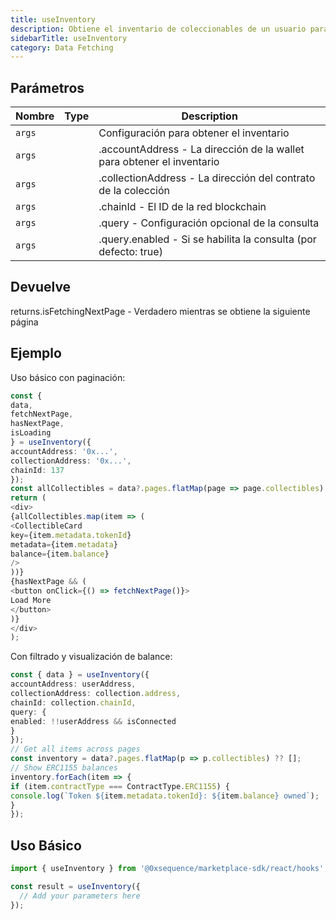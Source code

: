 ```yaml
---
title: useInventory
description: Obtiene el inventario de coleccionables de un usuario para una colección específica con scroll infinito. Este hook combina datos tanto de la API del marketplace como del indexador para mostrar una vista completa de los coleccionables poseídos. Detecta automáticamente las colecciones LAOS ERC-721 y las gestiona adecuadamente. El hook garantiza que se devuelvan todos los tokens poseídos, incluso si no están listados en el marketplace.
sidebarTitle: useInventory
category: Data Fetching
---
```


## Parámetros

| Nombre | Type | Description                                                            |
| ------ | ---- | ---------------------------------------------------------------------- |
| `args` |      | Configuración para obtener el inventario                               |
| `args` |      | .accountAddress - La dirección de la wallet para obtener el inventario |
| `args` |      | .collectionAddress - La dirección del contrato de la colección         |
| `args` |      | .chainId - El ID de la red blockchain                                  |
| `args` |      | .query - Configuración opcional de la consulta                         |
| `args` |      | .query.enabled - Si se habilita la consulta (por defecto: true)        |

## Devuelve
returns.isFetchingNextPage - Verdadero mientras se obtiene la siguiente página

## Ejemplo
Uso básico con paginación:

```typescript
const {
data,
fetchNextPage,
hasNextPage,
isLoading
} = useInventory({
accountAddress: '0x...',
collectionAddress: '0x...',
chainId: 137
});
const allCollectibles = data?.pages.flatMap(page => page.collectibles) ?? [];
return (
<div>
{allCollectibles.map(item => (
<CollectibleCard
key={item.metadata.tokenId}
metadata={item.metadata}
balance={item.balance}
/>
))}
{hasNextPage && (
<button onClick={() => fetchNextPage()}>
Load More
</button>
)}
</div>
);
```

Con filtrado y visualización de balance:

```typescript
const { data } = useInventory({
accountAddress: userAddress,
collectionAddress: collection.address,
chainId: collection.chainId,
query: {
enabled: !!userAddress && isConnected
}
});
// Get all items across pages
const inventory = data?.pages.flatMap(p => p.collectibles) ?? [];
// Show ERC1155 balances
inventory.forEach(item => {
if (item.contractType === ContractType.ERC1155) {
console.log(`Token ${item.metadata.tokenId}: ${item.balance} owned`);
}
});
```

## Uso Básico

```typescript
import { useInventory } from '@0xsequence/marketplace-sdk/react/hooks';

const result = useInventory({
  // Add your parameters here
});
```